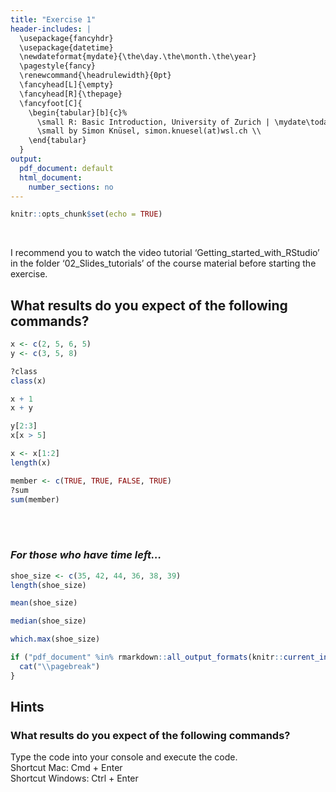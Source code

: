 ```yaml
---
title: "Exercise 1"
header-includes: |
  \usepackage{fancyhdr}
  \usepackage{datetime}
  \newdateformat{mydate}{\the\day.\the\month.\the\year}
  \pagestyle{fancy}
  \renewcommand{\headrulewidth}{0pt}
  \fancyhead[L]{\empty}
  \fancyhead[R]{\thepage}
  \fancyfoot[C]{
    \begin{tabular}[b]{c}%
      \small R: Basic Introduction, University of Zurich | \mydate\today\ \\
      \small by Simon Knüsel, simon.knuesel(at)wsl.ch \\
    \end{tabular}
  }
output:
  pdf_document: default
  html_document:
    number_sections: no
---
```


```r
knitr::opts_chunk$set(echo = TRUE)
```
<br>

I recommend you to watch the video tutorial 'Getting_started_with_RStudio'
in the folder '02_Slides_tutorials' of the course material before starting 
the exercise.
<br>


## What results do you expect of the following commands?

```r
x <- c(2, 5, 6, 5)
y <- c(3, 5, 8)

?class
class(x)

x + 1
x + y

y[2:3]
x[x > 5]

x <- x[1:2]
length(x)

member <- c(TRUE, TRUE, FALSE, TRUE)
?sum
sum(member)
```
<br><br>


### *For those who have time left...*

```r
shoe_size <- c(35, 42, 44, 36, 38, 39)
length(shoe_size)

mean(shoe_size)

median(shoe_size)

which.max(shoe_size)
```


```r
if ("pdf_document" %in% rmarkdown::all_output_formats(knitr::current_input())) {
  cat("\\pagebreak")
}
```


## Hints

### What results do you expect of the following commands?
Type the code into your console and execute the code.  
Shortcut Mac: Cmd + Enter  
Shortcut Windows: Ctrl + Enter
